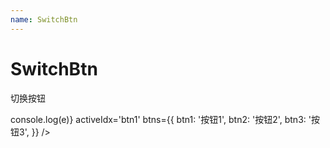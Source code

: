 ```yaml
---
name: SwitchBtn
---
```



# SwitchBtn

切换按钮

<PropsTable of={SwitchBtn} />

<Playground>
  <div style={{width: 300}}>
    <SwitchBtn
      onSwitch={e => console.log(e)}
      activeIdx='btn1'
      btns={{
        btn1: '按钮1',
        btn2: '按钮2',
        btn3: '按钮3',
      }} />
  </div>
</Playground>
